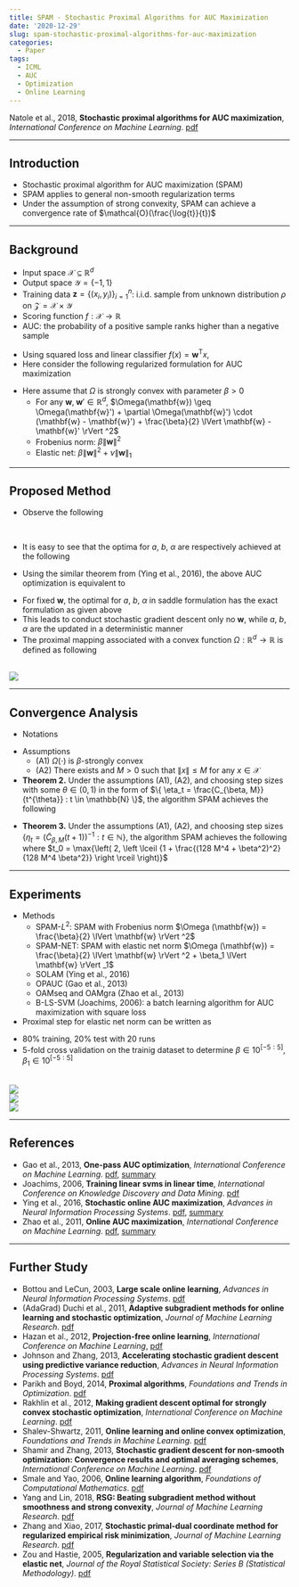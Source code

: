 ```yaml
---
title: SPAM - Stochastic Proximal Algorithms for AUC Maximization
date: '2020-12-29'
slug: spam-stochastic-proximal-algorithms-for-auc-maximization
categories:
  - Paper
tags:
  - ICML
  - AUC
  - Optimization
  - Online Learning
---
```



\DeclareMathOperator*{\argmin}{argmin}
\DeclareMathOperator*{\argmax}{argmax}
\usepackage{amsmath}


Natole et al., 2018, **Stochastic proximal algorithms for AUC maximization**, *International Conference on Machine Learning*. [pdf](http://proceedings.mlr.press/v80/natole18a.html)


***


## Introduction
  * Stochastic proximal algorithm for AUC maximization (SPAM)
  * SPAM applies to general non-smooth regularization terms
  * Under the assumption of strong convexity, SPAM can achieve a convergence rate of $\mathcal{O}(\frac{\log{t}}{t})$


***


## Background
  * Input space $\mathcal{X} \subseteq \mathbb{R}^d$
  * Output space $\mathcal{Y} = \{ -1, 1\}$
  * Training data $\mathbf{z} = \{ (x_i, y_i) \}_{i = 1}^n$: i.i.d. sample from unknown distribution $\rho$ on $\mathcal{Z} = \mathcal{X} \times \mathcal{Y}$
  * Scoring function $f: \mathcal{X} \to \mathbb{R}$
  * AUC: the probability of a positive sample ranks higher than a negative sample

\begin{equation}
\begin{split}
\argmax_f \; \text{AUC}(f) & = \argmax_f \; \Pr(f(x) \geq f(x') | y = 1, y' = -1) \\[10pt]
& = \argmin_f \; \mathbb{E} [\mathbb{I} (f(x') - f(x) > 0) | y = 1, y' = -1]
\end{split}
\end{equation}

  * Using squared loss and linear classifier $f(x) = \mathbf{w}^{\text{T}} x$,
  * Here consider the following regularized formulation for AUC maximization

\begin{equation}
\min _{\mathbf{w} \in \mathbb{R}^d} \; \mathbb{E} [(1 - \mathbf{w}^\text{T} (x - x'))^2 | y = 1, y' = -1] + \Omega(\mathbf{w})
\end{equation}

  * Here assume that $\Omega$ is strongly convex with parameter $\beta > 0$
    + For any $\mathbf{w}, \; \mathbf{w}' \in \mathbb{R}^d$, $\Omega(\mathbf{w}) \geq \Omega(\mathbf{w}') + \partial \Omega(\mathbf{w}') \cdot (\mathbf{w} - \mathbf{w}') + \frac{\beta}{2} \lVert \mathbf{w} - \mathbf{w}' \rVert ^2$
    + Frobenius norm: $\beta \lVert \mathbf{w} \rVert ^2$
    + Elastic net: $\beta \lVert \mathbf{w} \rVert ^2 + \nu \lVert \mathbf{w} \rVert _1$


***


## Proposed Method
  * Observe the following

\begin{equation}
\begin{split}
& \mathbb{E}[(1 - \mathbf{w}^{\text{T}} (x - x'))^2 | y = 1, y' = -1] \\[11pt]
= & 1 - 2 \mathbb{E}[\mathbf{w}^{\text{T}} x | y = 1] + 2 \mathbb{E}[\mathbf{w}^{\text{T}} x' | y' = -1] \\[11pt]
+ & (\mathbb{E}[\mathbf{w}^{\text{T}} x | y = 1] - \mathbb{E}[\mathbf{w}^{\text{T}} x' | y' = -1])^2 + \mathbb{V}[\mathbf{w}^{\text{T}} x | y = 1] + \mathbb{V}[\mathbf{w}^{\text{T}} x' | y' = 1]
\end{split}
\end{equation}
</br>
\begin{equation}
\begin{split}
& (\mathbb{E}[\mathbf{w}^{\text{T}} x | y = 1] - \mathbb{E}[\mathbf{w}^{\text{T}} x' | y' = -1])^2 = \max _{\alpha} \; - \alpha^2 + 2 \alpha (\mathbb{E}[\mathbf{w}^{\text{T}} x' | y' = -1] - \mathbb{E}[\mathbf{w}^{\text{T}} x | y = 1]) \\[11pt]
& \mathbb{V}[\mathbf{w}^{\text{T}} x | y = 1] = \min _{a} \mathbb{E} [(\mathbf{w}^{\text{T}} x - a)^2 | y = 1] \\[11pt]
& \mathbb{V}[\mathbf{w}^{\text{T}} x' | y' = -1] = \min _{b} \mathbb{E} [(\mathbf{w}^{\text{T}} x' - b)^2 | y' = -1]
\end{split}
\end{equation}

  * It is easy to see that the optima for $a$, $b$, $\alpha$ are respectively achieved at the following

\begin{equation}
\begin{split}
& a = \mathbf{w}^{\text{T}} \mathbb{E}[x | y = 1] \\[11pt]
& b = \mathbf{w}^{\text{T}} \mathbb{E}[x' | y' = -1] \\[11pt]
& \alpha = \mathbf{w}^{\text{T}} (\mathbb{E}[x' | y' = -1] - \mathbb{E}[x | y = 1])
\end{split}
\end{equation}

  * Using the similar theorem from (Ying et al., 2016), the above AUC optimization is equivalent to

\begin{equation}
\begin{split}
\min _{\mathbf{w}, a, b} \; \max_{\alpha \in \mathbb{R}} \; & \mathbb{E}_z [F(\mathbf{w}, a, b, \alpha ; z)] + \Omega(\mathbf{w}) \\[11pt]
F(\mathbf{w}, a, b, \alpha ; z) & = (1 - p)(\mathbf{w}^{\text{T}} x - a)^2 \mathbb{I}(y = 1) + p (\mathbf{w}^{\text{T}} x - b)^2 \mathbb{I}(y = -1) \\[11pt]
& + 2 (1 + \alpha) \mathbf{w}^{\text{T}} x (p \mathbb{I}(y = -1) - (1 - p) \mathbb{I}(y = 1)) - p (1 - p) \alpha^2
\end{split}
\end{equation}

  * For fixed $\mathbf{w}$, the optimal for $a$, $b$, $\alpha$ in saddle formulation has the exact formulation as given above
  * This leads to conduct stochastic gradient descent only no $\mathbf{w}$, while $a$, $b$, $\alpha$ are the updated in a deterministic manner
  * The proximal mapping associated with a convex function $\Omega : \mathbb{R}^d \to \mathbb{R}$ is defined as following

\begin{equation}
\text{prox} _{\eta_t, \Omega} (\mathbf{w}) = \argmin_{\mathbf{u}} \frac{1}{2} \lVert \mathbf{u} - \mathbf{w} \rVert ^2 + \eta_t \Omega(\mathbf{w})
\end{equation}

</br>
![](images/Algorithm_01.PNG)
</br>


***


## Convergence Analysis
  * Notations

\begin{equation}
\begin{split}
& f(\mathbf{w}) = p(1 - p) \mathbb{E}[(1 - \mathbf{w}^{\text{T}} (x - x'))^2 | y = 1, y' = -1] \\[11pt]
& \mathbf{w}^{\star} = \argmin_{\mathbf{w} \in \mathbb{R}^d} {f(\mathbf{w}) + \Omega(\mathbf{w})} \\[11pt]
& G(\mathbf{w} ; z) = \partial _1 F(\mathbf{w} ; a(\mathbf{w}), b(\mathbf{w}), \alpha(\mathbf{w}), z) \\[11pt]
& \mathbb{E} [\lVert G(\mathbf{w}^{\star} ; z) - \partial f(\mathbf{w}^{\star})\rVert ^2] = \sigma^2_{\star} \\[11pt]
& C_{\beta, M} = \frac{\beta}{128 M^4} \\[11pt]
& \tilde{C}_{\beta, M} = \frac{\beta}{(1 + \frac{\beta^2}{128 M^4})^2} \\[11pt]
& \bar{C}_{\beta, M} = \tilde{C}_{\beta, M} {\beta, M}
\end{split}
\end{equation}

  * Assumptions
    + (A1) $\Omega(\cdot)$ is $\beta$-strongly convex
    + (A2) There exists and $M > 0$ such that $\lVert x \rVert \leq M$ for any $x \in \mathcal{X}$

  * **Theorem 2.** Under the assumptions (A1), (A2), and choosing step sizes with some $\theta \in (0,1)$ in the form of $\{ \eta_t = \frac{C_{\beta, M}}{t^{\theta}} : t \in \mathbb{N} \}$, the algorithm SPAM achieves the following

\begin{equation}
\begin{split}
\mathbb{E}[\lVert \mathbf{W}_{T+1} - \mathbf{w}^{\star} \rVert ^2] & \leq T^{- \theta}  \exp{\left(\frac{\bar{C}_{\beta, M}}{1 - \theta}\right)\left(\frac{\theta}{e \bar{C}_{\beta, M}}\right)^{\frac{\theta}{1 - \theta}}} \mathbb{E}[\lVert \mathbf{w}_1 - \mathbf{w}^{\star} \rVert ^2] \\[11pt]
& + 2 T^{- \theta} \sigma^2_{\star} C^2_{\beta, M} \left( \frac{9}{(1 - \theta)2^{1 - \theta}} \left( \frac{1}{\bar{C}_{\beta, M} (1 - 2^{\theta - 1}) e} \right)^{\frac{1}{1 - \theta}} + \frac{18}{\bar{C}_{\beta, M}} + 1 \right)
\end{split}
\end{equation}

  * **Theorem 3.** Under the assumptions (A1), (A2), and choosing step sizes $\{ \eta_t = (\tilde{C}_{\beta, M}(t + 1))^{-1} : t \in \mathbb{N} \}$, the algorithm SPAM achieves the following where $t_0 = \max{\left( 2, \left \lceil {1 + \frac{(128 M^4 + \beta^2)^2}{128 M^4 \beta^2}} \right \rceil \right)}$

\begin{equation}
\mathbb{E}[\lVert \mathbf{w}_{T+1} - \mathbf{w}^{\star} \rVert ^2] \leq \frac{1}{T} (t_0 \mathbb{E}[\lVert \mathbf{w}_{t_0} - \mathbf{w}^{\star} \rVert^2]) + \frac{4 \sigma^2_{\star}}{\tilde{C}^2_{\beta, M}} \frac{\log{T}}{T}
\end{equation}


***


## Experiments
  * Methods
    + SPAM-$L^2$: SPAM with Frobenius norm $\Omega (\mathbf{w}) = \frac{\beta}{2} \lVert \mathbf{w} \rVert ^2$
    + SPAM-NET: SPAM with elastic net norm $\Omega (\mathbf{w}) = \frac{\beta}{2} \lVert \mathbf{w} \rVert ^2 + \beta_1 \lVert \mathbf{w} \rVert _1$
    + SOLAM (Ying et al., 2016)
    + OPAUC (Gao et al., 2013)
    + OAMseq and OAMgra (Zhao et al., 2013)
    + B-LS-SVM (Joachims, 2006): a batch learning algorithm for AUC maximization with square loss
  * Proximal step for elastic net norm can be written as

\begin{equation}
\argmin_{\mathbf{w}} \frac{1}{2} \lVert \mathbf{w} - \frac{\hat{\mathbf{w}}_{t+1}}{\eta_t \beta + 1} \rVert^2 + \frac{\eta_t \beta_1}{\eta_t \beta + 1} \lVert \mathbf{w} \rVert_1
\end{equation}

  * 80% training, 20% test with 20 runs
  * 5-fold cross validation on the trainig dataset to determine $\beta \in 10^{[-5:5]}$, $\beta_1 \in 10^{[-5:5]}$

</br>
![](images/Table_01.PNG)
</br>
![](images/Table_02.PNG)
</br>
![](images/Figure_01.PNG)
</br>


***


## References
  * Gao et al., 2013, **One-pass AUC optimization**, *International Conference on Machine Learning*. [pdf](http://proceedings.mlr.press/v28/gao13.pdf), [summary](https://haaforever.github.io/blog/post/2020/12/07/one-pass-auc-optimization/)
  * Joachims, 2006, **Training linear svms in linear time**, *International Conference on Knowledge Discovery and Data Mining*. [pdf](http://web.engr.oregonstate.edu/~huanlian/teaching/machine-learning/2017fall/extra/linear-svm-linear-time.pdf)
  * Ying et al., 2016, **Stochastic online AUC maximization**, *Advances in Neural Information Processing Systems*. [pdf](https://papers.nips.cc/paper/2016/file/c52f1bd66cc19d05628bd8bf27af3ad6-Paper.pdf), [summary](https://haaforever.github.io/blog/post/2020/12/08/stochastic-online-auc-maximization/)
  * Zhao et al., 2011, **Online AUC maximization**, *International Conference on Machine Learning*. [pdf](http://www.icml-2011.org/papers/198_icmlpaper.pdf), [summary](https://haaforever.github.io/blog/post/2020/12/07/online-auc-maximization/)


***


## Further Study
  * Bottou and LeCun, 2003, **Large scale online learning**, *Advances in Neural Information Processing Systems*. [pdf](https://papers.nips.cc/paper/2003/file/9fb7b048c96d44a0337f049e0a61ff06-Paper.pdf)
  * (AdaGrad) Duchi et al., 2011, **Adaptive subgradient methods for online learning and stochastic optimization**, *Journal of Machine Learning Research*. [pdf](https://www.jmlr.org/papers/volume12/duchi11a/duchi11a.pdf?source=post_page---------------------------)
  * Hazan et al., 2012, **Projection-free online learning**, *International Conference on Machine Learning*, [pdf](https://icml.cc/2012/papers/292.pdf)
  * Johnson and Zhang, 2013, **Accelerating stochastic gradient descent using predictive variance reduction**, *Advances in Neural Information Processing Systems*. [pdf](https://papers.nips.cc/paper/2013/file/ac1dd209cbcc5e5d1c6e28598e8cbbe8-Paper.pdf)
  * Parikh and Boyd, 2014, **Proximal algorithms**, *Foundations and Trends in Optimization*. [pdf](http://www.math.uni.wroc.pl/~p-wyk4/opt2019/prox_algs.pdf)
  * Rakhlin et al., 2012, **Making gradient descent optimal for strongly convex stochastic optimization**, *International Conference on Machine Learning*. [pdf](https://icml.cc/Conferences/2012/papers/261.pdf)
  * Shalev-Shwartz, 2011, **Online learning and online convex optimization**, *Foundations and Trends in Machine Learning*. [pdf](https://www.cs.huji.ac.il/~shais/papers/OLsurvey.pdf)
  * Shamir and Zhang, 2013, **Stochastic gradient descent for non-smooth optimization: Convergence results and optimal averaging schemes**, *International Conference on Machine Learning*. [pdf](http://proceedings.mlr.press/v28/shamir13.pdf)
  * Smale and Yao, 2006, **Online learning algorithm**, *Foundations of Computational Mathematics*. [pdf](http://web.mit.edu/~9.520/www/spring08/Papers/online_learning.pdf)
  * Yang and Lin, 2018, **RSG: Beating subgradient method without smoothness and strong convexity**, *Journal of Machine Learning Research*. [pdf](https://jmlr.csail.mit.edu/papers/volume19/17-016/17-016.pdf)
  * Zhang and Xiao, 2017, **Stochastic primal-dual coordinate method for regularized empirical risk minimization**, *Journal of Machine Learning Research*. [pdf](https://jmlr.csail.mit.edu/papers/volume18/16-568/16-568.pdf)
  * Zou and Hastie, 2005, **Regularization and variable selection via the elastic net**, *Journal of the Royal Statistical Society: Series B (Statistical Methodology)*. [pdf](https://www.math.arizona.edu/~hzhang/math574m/Read/elasticnet.pdf)


